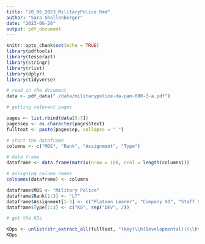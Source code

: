 ```yaml
---
title: "20_06_2023_MilitaryPolice.Rmd"
author: "Sara Shallenberger"
date: "2023-06-20"
output: pdf_document
---
```


```r
knitr::opts_chunk$set(echo = TRUE)
library(pdftools)
library(tesseract)
library(stringr)
library(rlist)
library(dplyr)
library(tidyverse)
```

```r
# read in the document
data <- pdf_data("./data/militarypolice-da-pam-600-3-a.pdf")

# getting relevant pages

pages <- list.rbind(data[5:7])
pagessep <- as.character(pages$text)
fulltext <- paste(pagessep, collapse = " ")
```

```r
# start the dataframe
columns <- c("MOS", "Rank", "Assignment", "Type")

# data frame
dataframe <- data.frame(matrix(nrow = 100, ncol = length(columns)))

# assigning column names
colnames(dataframe) <- columns

dataframe$MOS <- "Military Police"
dataframe$Rank[1:3] <- "LT"
dataframe$Assignment[1:3] <- c("Platoon Leader", "Company XO", "Staff Officer")
dataframe$Type[1:3] <- c("KD", rep("DEV", 2))
```

```r
# get the KDs

KDps <- unlist(str_extract_all(fulltext, "(Key)\\h(Developmental)((\\h\\(KD\\)\\h)|(\\h))(Assignments).*?(\\(\\d\\))"))
KDps
```

